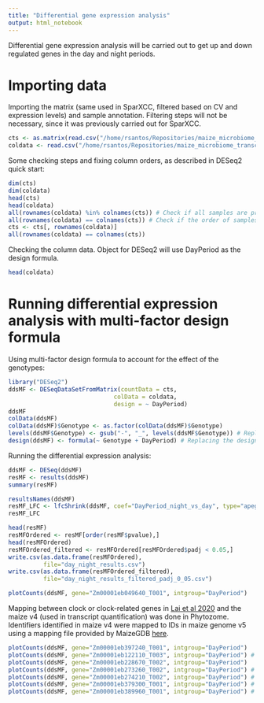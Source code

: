 ```yaml
---
title: "Differential gene expression analysis"
output: html_notebook
---
```


Differential gene expression analysis will be carried out to get up and down regulated genes in the day and night periods.

# Importing data

Importing the matrix (same used in SparXCC, filtered based on CV and expression levels) and sample annotation.
Filtering steps will not be necessary, since it was previously carried out for SparXCC.

```r
cts <- as.matrix(read.csv("/home/rsantos/Repositories/maize_microbiome_transcriptomics/poster_presentation_notebooks/plant_center_retreat_2024/expression_counts_day_night.tsv", sep="\t",row.names="Name"))
coldata <- read.csv("/home/rsantos/Repositories/maize_microbiome_transcriptomics/poster_presentation_notebooks/pag_2025/sample_annotation.txt", row.names=1, sep="\t")
```

Some checking steps and fixing column orders, as described in DESeq2 quick start:

```r
dim(cts)
dim(coldata)
head(cts)
head(coldata)
all(rownames(coldata) %in% colnames(cts)) # Check if all samples are present in the count matrix
all(rownames(coldata) == colnames(cts)) # Check if the order of samples is the same in the count matrix and the coldata
cts <- cts[, rownames(coldata)]
all(rownames(coldata) == colnames(cts))
```

Checking the column data. Object for DESeq2 will use DayPeriod as the design formula.

```r
head(coldata)
```

# Running differential expression analysis with multi-factor design formula

Using multi-factor design formula to account for the effect of the genotypes:

```r
library("DESeq2")
ddsMF <- DESeqDataSetFromMatrix(countData = cts,
                              colData = coldata,
                              design = ~ DayPeriod)
ddsMF
colData(ddsMF)
colData(ddsMF)$Genotype <- as.factor(colData(ddsMF)$Genotype)
levels(ddsMF$Genotype) <- gsub("-", "_", levels(ddsMF$Genotype)) # Replacing hyphens by underscores in all their occurrences
design(ddsMF) <- formula(~ Genotype + DayPeriod) # Replacing the design formula to consider genotypes as a soruce of variation
```

Running the differential expression analysis:

```r
ddsMF <- DESeq(ddsMF)
resMF <- results(ddsMF)
summary(resMF)
```

```r
resultsNames(ddsMF)
resMF_LFC <- lfcShrink(ddsMF, coef="DayPeriod_night_vs_day", type="apeglm")
resMF_LFC
```


```r
head(resMF)
resMFOrdered <- resMF[order(resMF$pvalue),]
head(resMFOrdered)
resMFOrdered_filtered <- resMFOrdered[resMFOrdered$padj < 0.05,]
write.csv(as.data.frame(resMFOrdered), 
          file="day_night_results.csv")
write.csv(as.data.frame(resMFOrdered_filtered), 
          file="day_night_results_filtered_padj_0_05.csv")
```

```r
plotCounts(ddsMF, gene="Zm00001eb049640_T001", intgroup="DayPeriod")
```

Mapping between clock or clock-related genes in [Lai et al 2020](https://link.springer.com/article/10.1186/s12864-020-06824-3) and the maize v4 (used in transcript quantification) was done in Phytozome. Identifiers identified in maize v4 were mapped to IDs in maize genome v5 using a mapping file provided by MaizeGDB [here](https://download.maizegdb.org/Pan-genes/B73_gene_xref/).

```r
plotCounts(ddsMF, gene="Zm00001eb397240_T001", intgroup="DayPeriod")
plotCounts(ddsMF, gene="Zm00001eb122110_T003", intgroup="DayPeriod") # Not differentially expressed
plotCounts(ddsMF, gene="Zm00001eb228670_T002", intgroup="DayPeriod")
plotCounts(ddsMF, gene="Zm00001eb273260_T002", intgroup="DayPeriod") # Not differentially expressed
plotCounts(ddsMF, gene="Zm00001eb274210_T002", intgroup="DayPeriod") # Not differentially expressed
plotCounts(ddsMF, gene="Zm00001eb379300_T001", intgroup="DayPeriod") # Not differentially expressed
plotCounts(ddsMF, gene="Zm00001eb389960_T001", intgroup="DayPeriod") # Not differentially expressed
```

